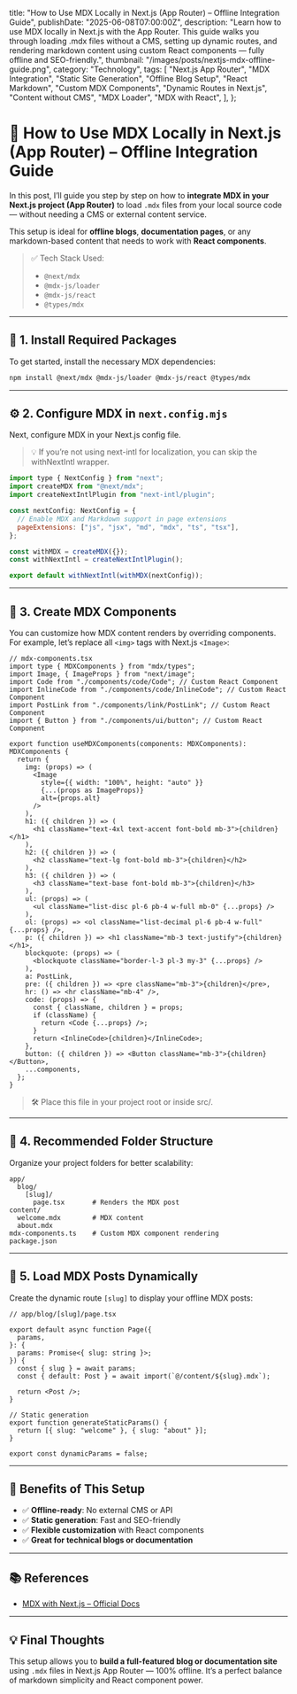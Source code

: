   title:
    "How to Use MDX Locally in Next.js (App Router) – Offline Integration Guide",
  publishDate: "2025-06-08T07:00:00Z",
  description:
    "Learn how to use MDX locally in Next.js with the App Router. This guide walks you through loading .mdx files without a CMS, setting up dynamic routes, and rendering markdown content using custom React components — fully offline and SEO-friendly.",
  thumbnail: "/images/posts/nextjs-mdx-offline-guide.png",
  category: "Technology",
  tags: [
    "Next.js App Router",
    "MDX Integration",
    "Static Site Generation",
    "Offline Blog Setup",
    "React Markdown",
    "Custom MDX Components",
    "Dynamic Routes in Next.js",
    "Content without CMS",
    "MDX Loader",
    "MDX with React",
  ],
};

# 📝 How to Use MDX Locally in Next.js (App Router) – Offline Integration Guide

In this post, I’ll guide you step by step on how to **integrate MDX in your Next.js project (App Router)** to load `.mdx` files from your local source code — without needing a CMS or external content service.

This setup is ideal for **offline blogs**, **documentation pages**, or any markdown-based content that needs to work with **React components**.

> ✅ Tech Stack Used:
>
> - `@next/mdx`
> - `@mdx-js/loader`
> - `@mdx-js/react`
> - `@types/mdx`

---

## 🔧 1. Install Required Packages

To get started, install the necessary MDX dependencies:

```bash
npm install @next/mdx @mdx-js/loader @mdx-js/react @types/mdx

```

---

## ⚙️ 2. Configure MDX in `next.config.mjs`

Next, configure MDX in your Next.js config file.

> 💡 If you’re not using next-intl for localization, you can skip the withNextIntl wrapper.

```js
import type { NextConfig } from "next";
import createMDX from "@next/mdx";
import createNextIntlPlugin from "next-intl/plugin";

const nextConfig: NextConfig = {
  // Enable MDX and Markdown support in page extensions
  pageExtensions: ["js", "jsx", "md", "mdx", "ts", "tsx"],
};

const withMDX = createMDX({});
const withNextIntl = createNextIntlPlugin();

export default withNextIntl(withMDX(nextConfig));
```

---

## 🧩 3. Create MDX Components

You can customize how MDX content renders by overriding components. For example, let’s replace all `<img>` tags with Next.js `<Image>`:

```tsx
// mdx-components.tsx
import type { MDXComponents } from "mdx/types";
import Image, { ImageProps } from "next/image";
import Code from "./components/code/Code"; // Custom React Component
import InlineCode from "./components/code/InlineCode"; // Custom React Component
import PostLink from "./components/link/PostLink"; // Custom React Component
import { Button } from "./components/ui/button"; // Custom React Component

export function useMDXComponents(components: MDXComponents): MDXComponents {
  return {
    img: (props) => (
      <Image
        style={{ width: "100%", height: "auto" }}
        {...(props as ImageProps)}
        alt={props.alt}
      />
    ),
    h1: ({ children }) => (
      <h1 className="text-4xl text-accent font-bold mb-3">{children}</h1>
    ),
    h2: ({ children }) => (
      <h2 className="text-lg font-bold mb-3">{children}</h2>
    ),
    h3: ({ children }) => (
      <h3 className="text-base font-bold mb-3">{children}</h3>
    ),
    ul: (props) => (
      <ul className="list-disc pl-6 pb-4 w-full mb-0" {...props} />
    ),
    ol: (props) => <ol className="list-decimal pl-6 pb-4 w-full" {...props} />,
    p: ({ children }) => <h1 className="mb-3 text-justify">{children}</h1>,
    blockquote: (props) => (
      <blockquote className="border-l-3 pl-3 my-3" {...props} />
    ),
    a: PostLink,
    pre: ({ children }) => <pre className="mb-3">{children}</pre>,
    hr: () => <hr className="mb-4" />,
    code: (props) => {
      const { className, children } = props;
      if (className) {
        return <Code {...props} />;
      }
      return <InlineCode>{children}</InlineCode>;
    },
    button: ({ children }) => <Button className="mb-3">{children}</Button>,
    ...components,
  };
}
```

> 🛠️ Place this file in your project root or inside src/.

---

## 📁 4. Recommended Folder Structure

Organize your project folders for better scalability:

```plain
app/
  blog/
    [slug]/
      page.tsx       # Renders the MDX post
content/
  welcome.mdx        # MDX content
  about.mdx
mdx-components.ts    # Custom MDX component rendering
package.json

```

---

## 📄 5. Load MDX Posts Dynamically

Create the dynamic route `[slug]` to display your offline MDX posts:

```tsx
// app/blog/[slug]/page.tsx

export default async function Page({
  params,
}: {
  params: Promise<{ slug: string }>;
}) {
  const { slug } = await params;
  const { default: Post } = await import(`@/content/${slug}.mdx`);

  return <Post />;
}

// Static generation
export function generateStaticParams() {
  return [{ slug: "welcome" }, { slug: "about" }];
}

export const dynamicParams = false;
```

---

## 🚀 Benefits of This Setup

- ✅ **Offline-ready**: No external CMS or API
- ✅ **Static generation**: Fast and SEO-friendly
- ✅ **Flexible customization** with React components
- ✅ **Great for technical blogs or documentation**

---

## 📚 References

- [MDX with Next.js – Official Docs](https://nextjs.org/docs/app/building-your-application/configuring/mdx)

---

## 💡 Final Thoughts

This setup allows you to **build a full-featured blog or documentation site** using `.mdx` files in Next.js App Router — 100% offline. It’s a perfect balance of markdown simplicity and React component power.
